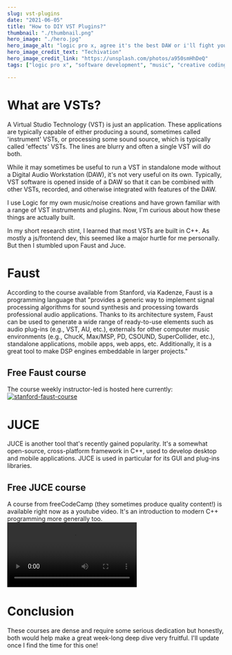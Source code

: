 ```yaml
---
slug: vst-plugins
date: "2021-06-05"
title: "How to DIY VST Plugins?"
thumbnail: "./thumbnail.png"
hero_image: "./hero.jpg"
hero_image_alt: "logic pro x, agree it's the best DAW or i'll fight you"
hero_image_credit_text: "Techivation"
hero_image_credit_link: "https://unsplash.com/photos/a950smHhDeQ"
tags: ["logic pro x", "software development", "music", "creative coding"]

---
```


# What are VSTs?
A Virtual Studio Technology (VST) is just an application. These applications are typically capable of either producing a sound, sometimes called 'instrument' VSTs, or processing some sound source, which is typically called 'effects' VSTs. The lines are blurry and often a single VST will do both.

While it may sometimes be useful to run a VST in standalone mode without a Digital Audio Workstation (DAW), it's not very useful on its own. Typically, VST software is opened inside of a DAW so that it can be combined with other VSTs, recorded, and otherwise integrated with features of the DAW.

I use Logic for my own music/noise creations and have grown familiar with a range of VST instruments and plugins. Now, I'm curious about how these things are actually built.

In my short research stint, I learned that most VSTs are built in C++. As mostly a js/frontend dev, this seemed like a major hurtle for me personally. But then I stumbled upon Faust and Juce.

# Faust
According to the course available from Stanford, via Kadenze, Faust is a programming language that "provides a generic way to implement signal processing algorithms for sound synthesis and processing towards professional audio applications. Thanks to its architecture system, Faust can be used to generate a wide range of ready-to-use elements such as audio plug-ins (e.g., VST, AU, etc.), externals for other computer music environments (e.g., ChucK, Max/MSP, PD, CSOUND, SuperCollider, etc.), standalone applications, mobile apps, web apps, etc. Additionally, it is a great tool to make DSP engines embeddable in larger projects."

## Free Faust course
The course weekly instructor-led is hosted here currently:
  <a aria-label="stanford faust free course" target="_blank" href="https://www.kadenze.com/courses/real-time-audio-signal-processing-in-faust/info">
    ![stanford-faust-course](./stanford.jpeg)
  </a>

# JUCE
JUCE is another tool that's recently gained popularity. It's a somewhat open-source, cross-platform framework in C++, used to develop desktop and mobile applications. JUCE is used in particular for its GUI and plug-ins libraries.

## Free JUCE course
A course from freeCodeCamp (they sometimes produce quality content!) is available right now as a youtube video. It's an introduction to modern C++ programming more generally too.
<Video
  src="https://www.youtube.com/embed/i_Iq4_Kd7Rc"
  title="youtube - JUCE / C++"
/>

# Conclusion
These courses are dense and require some serious dedication but honestly, both would help make a great week-long deep dive very fruitful. I'll update once I find the time for this one!